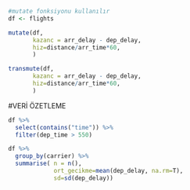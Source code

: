 ```{r}
#mutate fonksiyonu kullanılır
df <- flights

mutate(df,
       kazanc = arr_delay - dep_delay,
       hiz=distance/arr_time*60,
       )

transmute(df,
       kazanc = arr_delay - dep_delay,
       hiz=distance/arr_time*60,
       )
```

#VERİ ÖZETLEME

```{r}
df %>%
  select(contains("time")) %>%
  filter(dep_time > 550)
```


```{r}
df %>%
  group_by(carrier) %>%
  summarise( n = n(),
             ort_gecikme=mean(dep_delay, na.rm=T),
             sd=sd(dep_delay))
```


